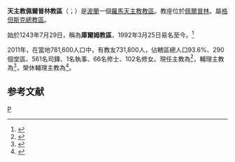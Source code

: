 {{Infobox Roman Catholic diocese
|name= 佩爾普林 
|jurisdiction=教區
|latin = Dioecesis Pelplinensis
|image = Pelplin bazylika.JPG
|caption = 佩爾普林主教座堂 
|location = [[波蘭|波蘭]]
|territory =[[佩爾普林|佩爾普林]]
|population = 731,800
|rite = [[拉丁禮|拉丁禮]]
|patron = 
|province = 格但斯克
|established = 1243年
|cathedral = [[佩爾普林主教座堂|佩爾普林主教座堂]]
|cocathedral = 
|leadership = 主教
|website = http://www.diecezja.pelplin.pl/
|pope = {{incumbent pope}}
|metropolitan =
|ordinary ={{link-pl|利則·卡瑟納|Ryszard Kasyna}}
|coadjutor bishop =
|auxiliary = {{link-pl|阿爾卡迪烏什·奧克羅伊|Arkadiusz Okroj}}
|emeritus ={{link-pl|伯多祿·克魯帕 (主教)|Piotr Krupa (biskup)|伯多祿·克魯帕}}（榮休輔理主教）
}}
'''天主教佩爾普林教區'''（{{lang-la|Dioecesis Pelplinensis}}；{{lang-pl|Diecezja pelplińska}}）是[[波蘭|波蘭]]一個[[羅馬天主教|羅馬天主教]][[教區|教區]]。教座位於[[佩爾普林|佩爾普林]]。屬[[天主教格但斯克總教區|格但斯克總教區]]。

始於1243年7月29日，稱為'''庫爾姆教區'''，1992年3月25日易名至今。<ref name="">{{cite journal|journal=[[宗座公報|宗座公報]]|publisher=梵蒂岡出版社|volume=84|title=''Totus Tuus Poloniae populus''|page=1099|url=http://www.vatican.va/archive/aas/documents/AAS%2084%20%5B1992%5D%20-%20ocr.pdf|access-date=2012-07-16|archive-date=2020-07-13|archive-url=https://web.archive.org/web/20200713051903/http://www.vatican.va/archive/aas/documents/AAS%2084%20%5B1992%5D%20-%20ocr.pdf|dead-url=no}}</ref>

2011年，在當地781,600人口中，有教友731,800人，佔轄區總人口93.6%、290個堂區、561名司鐸、1名執事、66名修士、102名修女。現任主教為{{link-pl|利則·卡瑟納|Ryszard Kasyna}}<ref>{{cite press release |title=RINUNCE E NOMINE, 27.10.2012 |url=https://press.vatican.va/content/salastampa/it/bollettino/pubblico/2012/10/27/0613/01397.html |publisher=Sala Stampa della Santa Sede |accessdate=2019-04-05 |archiveurl=https://web.archive.org/web/20190405152252/https://press.vatican.va/content/salastampa/it/bollettino/pubblico/2012/10/27/0613/01397.html |archivedate=2019-04-05 |language=it |date=2012-10-27 |dead-url=no }}</ref>，輔理主教為{{link-pl|阿爾卡迪烏什·奧克羅伊|Arkadiusz Okroj}}<ref>{{cite press release |title=Resignations and Appointments, 12.02.2019 |url=https://press.vatican.va/content/salastampa/en/bollettino/pubblico/2019/02/12/190212b.html |publisher=Holy See Press Office |accessdate=2019-07-17 |archiveurl=https://web.archive.org/web/20190717062159/https://press.vatican.va/content/salastampa/en/bollettino/pubblico/2019/02/12/190212b.html |archivedate=2019-07-17 |language=en |date=2019-02-12 |dead-url=no }}</ref>，榮休輔理主教為{{link-pl|伯多祿·克魯帕 (主教)|Piotr Krupa (biskup)|伯多祿·克魯帕}}<ref>{{cite press release |title=RINUNCE E NOMINE, 15.09.2011 |url=https://press.vatican.va/content/salastampa/it/bollettino/pubblico/2011/09/15/0534/01278.html |publisher=Sala Stampa della Santa Sede |accessdate=2019-04-05 |archiveurl=https://web.archive.org/web/20190405160030/https://press.vatican.va/content/salastampa/it/bollettino/pubblico/2011/09/15/0534/01278.html |archivedate=2019-04-05 |language=it |date=2011-09-15 |dead-url=no }}</ref>。

==参考文献==
{{reflist}}

{{波蘭天主教教區}}

[[Category:波蘭天主教教區|P]]